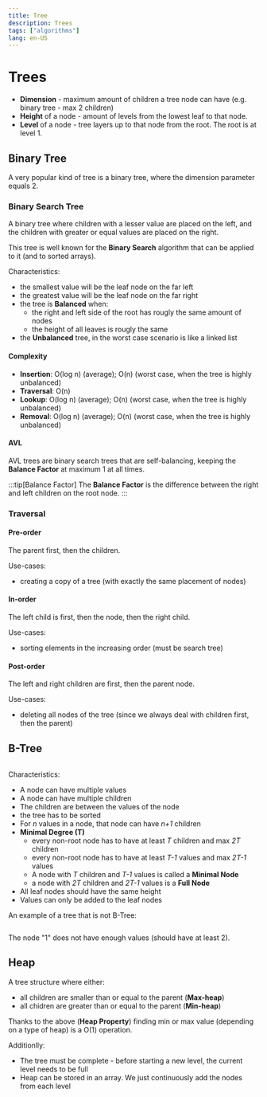 ```yaml
---
title: Tree
description: Trees
tags: ["algorithms"]
lang: en-US
---
```



# Trees

- **Dimension** - maximum amount of children a tree node can have (e.g. binary
  tree - max 2 children)
- **Height** of a node - amount of levels from the lowest leaf to that node.
- **Level** of a node - tree layers up to that node from the root. The root is
  at level 1.

## Binary Tree

A very popular kind of tree is a binary tree, where the dimension parameter
equals 2.

### Binary Search Tree

A binary tree where children with a lesser value are placed on the left, and the
children with greater or equal values are placed on the right.

This tree is well known for the **Binary Search** algorithm that can be applied
to it (and to sorted arrays).

Characteristics:

- the smallest value will be the leaf node on the far left
- the greatest value will be the leaf node on the far right
- the tree is **Balanced** when:
    - the right and left side of the root has rougly the same amount of nodes
    - the height of all leaves is rougly the same
- the **Unbalanced** tree, in the worst case scenario is like a linked list

#### Complexity

- **Insertion**: O(log n) (average); O(n) (worst case, when the tree is highly
unbalanced)
- **Traversal**: O(n)
- **Lookup**: O(log n) (average); O(n) (worst case, when the tree is highly
unbalanced)
- **Removal**: O(log n) (average); O(n) (worst case, when the tree is highly
unbalanced)

#### AVL

AVL trees are binary search trees that are self-balancing, keeping the **Balance
Factor** at maximum 1 at all times.

:::tip[Balance Factor]
The **Balance Factor** is the difference between the right and left children on
the root node.
:::

### Traversal

#### Pre-order

The parent first, then the children.

Use-cases:

- creating a copy of a tree (with exactly the same placement of nodes)

#### In-order

The left child is first, then the node, then the right child.

Use-cases:

- sorting elements in the increasing order (must be search tree)

#### Post-order

The left and right children are first, then the parent node.

Use-cases:

- deleting all nodes of the tree (since we always deal with children first, then
  the parent)

## B-Tree

<Image src={bTree} alt=""/>

Characteristics:

- A node can have multiple values
- A node can have multiple children
- The children are between the values of the node
- the tree has to be sorted
- For *n* values in a node, that node can have *n+1* children
- **Minimal Degree (T)**
  - every non-root node has to have at least *T* children and max *2T* children
  - every non-root node has to have at least *T-1* values and max *2T-1* values
  - A node with *T* children and *T-1* values is called a **Minimal Node**
  - a node with *2T* children and *2T-1* values is a **Full Node**
- All leaf nodes should have the same height
- Values can only be added to the leaf nodes

An example of a tree that is not B-Tree:

<Image src={wrongBTree} alt=""/>

The node "1" does not have enough values (should have at least 2).

## Heap

A tree structure where either:

- all children are smaller than or equal to the parent (**Max-heap**)
- all chidren are greater than or equal to the parent (**Min-heap**)

Thanks to the above (**Heap Property**) finding min or max value (depending on
a type of heap) is a O(1) operation.

Additionlly:

- The tree must be complete - before starting a new level, the current level
  needs to be full
- Heap can be stored in an array. We just continuously add the nodes from each
  level